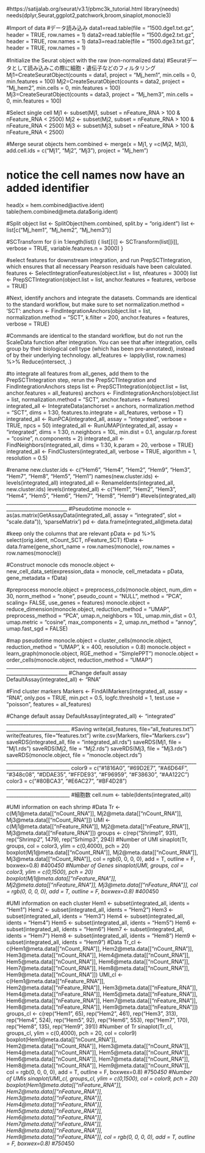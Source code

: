 #https://satijalab.org/seurat/v3.1/pbmc3k_tutorial.html
library(needs)
needs(dplyr,Seurat,ggplot2,patchwork,broom,sinaplot,monocle3)

#Import of data
#データ読み込み
data1=read.table(file = "1500.dge1.txt.gz", header = TRUE, row.names = 1)
data2=read.table(file = "1500.dge2.txt.gz", header = TRUE, row.names = 1)
data3=read.table(file = "1500.dge3.txt.gz", header = TRUE, row.names = 1)

#Initialize the Seurat object with the raw (non-normalized data)
#Seuratデータとして読み込みこの際に細胞・遺伝子などのフィルタリング
Mj1=CreateSeuratObject(counts = data1, project = "Mj_hem1", min.cells = 0, min.features = 100)
Mj2=CreateSeuratObject(counts = data2, project = "Mj_hem2", min.cells = 0, min.features = 100)
Mj3=CreateSeuratObject(counts = data3, project = "Mj_hem3", min.cells = 0, min.features = 100)

#Select single cell
Mj1 <- subset(Mj1, subset = nFeature_RNA > 100 & nFeature_RNA < 2500)
Mj2 <- subset(Mj2, subset = nFeature_RNA > 100 & nFeature_RNA < 2500)
Mj3 <- subset(Mj3, subset = nFeature_RNA > 100 & nFeature_RNA < 2500)

#Merge seurat objects
hem.combined <- merge(x = Mj1, y =c(Mj2, Mj3), add.cell.ids = c("Mj1", "Mj2", "Mj3"), project = "Mj_hem")

# notice the cell names now have an added identifier
head(x = hem.combined@active.ident)
table(hem.combined@meta.data$orig.ident)

#Split object
list <- SplitObject(hem.combined, split.by = "orig.ident")
list <- list[c("Mj_hem1", "Mj_hem2", "Mj_hem3")]

#SCTransform
for (i in 1:length(list)) {
    list[[i]] <- SCTransform(list[[i]],  verbose = TRUE, variable.features.n = 3000)
}

#select features for downstream integration, and run PrepSCTIntegration, which ensures that all necessary Pearson residuals have been calculated.
features <- SelectIntegrationFeatures(object.list = list, nfeatures = 3000)
list <- PrepSCTIntegration(object.list = list, anchor.features = features, verbose = TRUE)

#Next, identify anchors and integrate the datasets. Commands are identical to the standard workflow, but make sure to set normalization.method = 'SCT':
anchors <- FindIntegrationAnchors(object.list = list, normalization.method = "SCT", k.filter = 200, anchor.features = features, verbose = TRUE)

#Commands are identical to the standard workflow, but do not run the ScaleData function after integration. You can see that after integration, cells group by their biological cell type (which has been pre-annotated), instead of by their underlying technology.
all_features <- lapply(list, row.names) %>% Reduce(intersect, .) 

#to integrate all features from all_genes, add them to the PrepSCTIntegration step, rerun the PrepSCTIntegration and FindIntegrationAnchors steps
list <- PrepSCTIntegration(object.list = list, anchor.features = all_features)
anchors <- FindIntegrationAnchors(object.list = list, normalization.method = "SCT", anchor.features = features)
integrated_all <- IntegrateData(anchorset = anchors, normalization.method = "SCT", dims = 1:30, features.to.integrate = all_features, verbose = T)
integrated_all <- RunPCA(integrated_all, assay = "integrated", verbose = TRUE, npcs = 50)
integrated_all <- RunUMAP(integrated_all, assay = "integrated", dims = 1:30, n.neighbors = 10L, min.dist = 0.1, angular.rp.forest = "cosine",  n.components = 2)
integrated_all <- FindNeighbors(integrated_all, dims = 1:30, k.param = 20, verbose = TRUE)
integrated_all <- FindClusters(integrated_all, verbose = TRUE, algorithm = 1, resolution = 0.5)

#rename
new.cluster.ids <- c("Hem6", "Hem4", "Hem2", "Hem9", "Hem3", "Hem7", "Hem8", "Hem5", "Hem1")
names(new.cluster.ids) <- levels(integrated_all)
integrated_all <- RenameIdents(integrated_all, new.cluster.ids)
levels(integrated_all) <- c("Hem1", "Hem2", "Hem3", "Hem4", "Hem5", "Hem6", "Hem7", "Hem8", "Hem9")
#levels(integrated_all)
_______________________________________________________________________________________________________
#Pseudotime
monocle <- as(as.matrix(GetAssayData(integrated_all, assay = "integrated", slot = "scale.data")), 'sparseMatrix')
pd <- data.frame(integrated_all@meta.data)

#keep only the columns that are relevant
pData <- pd %>% select(orig.ident, nCount_SCT, nFeature_SCT)
fData <- data.frame(gene_short_name = row.names(monocle), row.names = row.names(monocle))

#Construct monocle cds
monocle.object <- new_cell_data_set(expression_data = monocle, cell_metadata = pData, gene_metadata = fData)

#preprocess
monocle.object = preprocess_cds(monocle.object, num_dim = 30, norm_method = "none", pseudo_count = "NULL", method = "PCA", scaling= FALSE, use_genes = features)
monocle.object = reduce_dimension(monocle.object, reduction_method = "UMAP", preprocess_method = "PCA", umap.n_neighbors = 10L, umap.min_dist = 0.1, umap.metric = "cosine", max_components = 2, umap.nn_method = "annoy", umap.fast_sgd = FALSE)

#map pseudotime
monocle.object = cluster_cells(monocle.object, reduction_method = "UMAP", k = 400, resolution = 0.8)
monocle.object = learn_graph(monocle.object, RGE_method = "SimplePPT")
monocle.object = order_cells(monocle.object, reduction_method = "UMAP")
_______________________________________________________________________________________________________
#Change default assay
DefaultAssay(integrated_all) <- "RNA"

#Find cluster markers
Markers <- FindAllMarkers(integrated_all, assay = "RNA", only.pos = TRUE, min.pct = 0.5, logfc.threshold = 1, test.use = "poisson", features = all_features)

#Change default assay
DefaultAssay(integrated_all) <- "integrated"
________________________________________________________________________________________________________
#Saving
write(all_features, file="all_features.txt")
write(features, file="features.txt")
write.csv(Markers, file="Markers.csv")
saveRDS(integrated_all, file = "integrated_all.rds")
saveRDS(Mj1, file = "Mj1.rds")
saveRDS(Mj2, file = "Mj2.rds")
saveRDS(Mj3, file = "Mj3.rds")
saveRDS(monocle.object, file = "monocle.object.rds")
________________________________________________________________________________________________________
color9 = c("#1816A0", "#69D2E7", "#A6D64F", "#348c08", "#DDAE35", "#FFDE93", "#F96959", "#F38630", "#AA122C")
color3 = c("#80BCA3", "#E6AC27", "#BF4D28")
________________________________________________________________________________________________________
#細胞数
cell.num <- table(Idents(integrated_all))

#UMI information on each shrimp
#Data
Tr <- c(Mj1@meta.data[["nCount_RNA"]], Mj2@meta.data[["nCount_RNA"]], Mj3@meta.data[["nCount_RNA"]])
UMI <- c(Mj1@meta.data[["nFeature_RNA"]], Mj2@meta.data[["nFeature_RNA"]], Mj3@meta.data[["nFeature_RNA"]])
groups <- c(rep("Shrimp1", 931), rep("Shrimp2", 1479), rep("Srhimp3", 294))
#Number of UMI
sinaplot(Tr, groups, col = color3, ylim = c(0,4000), pch = 20)
boxplot(Mj1@meta.data[["nCount_RNA"]], Mj2@meta.data[["nCount_RNA"]], Mj3@meta.data[["nCount_RNA"]], col = rgb(0, 0, 0, 0), add = T, outline = F, boxwex=0.8) #400*450
#Number of Genes
sinaplot(UMI, groups, col = color3, ylim = c(0,1500), pch = 20)
boxplot(Mj1@meta.data[["nFeature_RNA"]], Mj2@meta.data[["nFeature_RNA"]], Mj3@meta.data[["nFeature_RNA"]], col = rgb(0, 0, 0, 0), add = T, outline = F, boxwex=0.8) #400*450

#UMI information on each cluster
Hem1 <- subset(integrated_all, idents = "Hem1")
Hem2 <- subset(integrated_all, idents = "Hem2")
Hem3 <- subset(integrated_all, idents = "Hem3")
Hem4 <- subset(integrated_all, idents = "Hem4")
Hem5 <- subset(integrated_all, idents = "Hem5")
Hem6 <- subset(integrated_all, idents = "Hem6")
Hem7 <- subset(integrated_all, idents = "Hem7")
Hem8 <- subset(integrated_all, idents = "Hem8")
Hem9 <- subset(integrated_all, idents = "Hem9")
#Data
Tr_cl <- c(Hem1@meta.data[["nCount_RNA"]], Hem2@meta.data[["nCount_RNA"]], Hem3@meta.data[["nCount_RNA"]], Hem4@meta.data[["nCount_RNA"]], Hem5@meta.data[["nCount_RNA"]], Hem6@meta.data[["nCount_RNA"]], Hem7@meta.data[["nCount_RNA"]], Hem8@meta.data[["nCount_RNA"]], Hem9@meta.data[["nCount_RNA"]])
UMI_cl <- c(Hem1@meta.data[["nFeature_RNA"]], Hem2@meta.data[["nFeature_RNA"]], Hem3@meta.data[["nFeature_RNA"]], Hem4@meta.data[["nFeature_RNA"]], Hem5@meta.data[["nFeature_RNA"]], Hem6@meta.data[["nFeature_RNA"]], Hem7@meta.data[["nFeature_RNA"]], Hem8@meta.data[["nFeature_RNA"]], Hem9@meta.data[["nFeature_RNA"]])
groups_cl <- c(rep("Hem1", 65), rep("Hem2", 461), rep("Hem3", 313), rep("Hem4", 524), rep("Hem5", 92), rep("Hem6", 553), rep("Hem7", 170), rep("Hem8", 135), rep("Hem9", 391))
#Number of Tr
sinaplot(Tr_cl, groups_cl, ylim = c(0,4000), pch = 20, col = color9)
boxplot(Hem1@meta.data[["nCount_RNA"]], Hem2@meta.data[["nCount_RNA"]], Hem3@meta.data[["nCount_RNA"]], Hem4@meta.data[["nCount_RNA"]], Hem5@meta.data[["nCount_RNA"]], Hem6@meta.data[["nCount_RNA"]], Hem7@meta.data[["nCount_RNA"]], Hem8@meta.data[["nCount_RNA"]], Hem9@meta.data[["nCount_RNA"]], col = rgb(0, 0, 0, 0), add = T, outline = F, boxwex=0.8) #750*450
#Number of UMIs
sinaplot(UMI_cl, groups_cl, ylim = c(0,1500), col = color9, pch = 20)
boxplot(Hem1@meta.data[["nFeature_RNA"]], Hem2@meta.data[["nFeature_RNA"]], Hem3@meta.data[["nFeature_RNA"]], Hem4@meta.data[["nFeature_RNA"]], Hem5@meta.data[["nFeature_RNA"]], Hem6@meta.data[["nFeature_RNA"]], Hem7@meta.data[["nFeature_RNA"]], Hem8@meta.data[["nFeature_RNA"]], Hem9@meta.data[["nFeature_RNA"]], col = rgb(0, 0, 0, 0), add = T, outline = F, boxwex=0.8) #750*450
